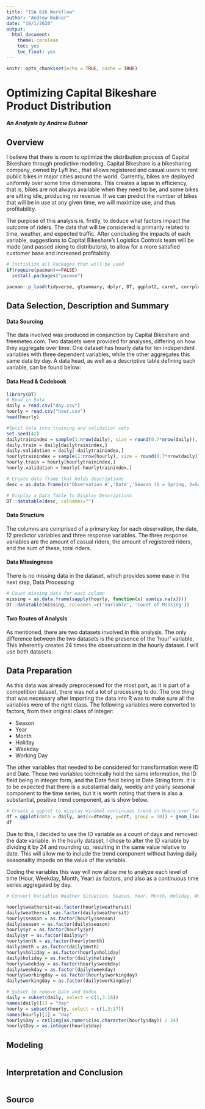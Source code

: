 ```yaml
---
title: "ISA 616 Workflow"
author: "Andrew Bubnar"
date: "10/1/2020"
output: 
  html_document:
    theme: cerulean
    toc: yes
    toc_float: yes
---
```


```r
knitr::opts_chunk$set(echo = TRUE, cache = TRUE)
```

# Optimizing Capital Bikeshare Product Distribution
##### An Analysis by Andrew Bubnar

## Overview
I believe that there is room to optimize the distribution process of Capital Bikeshare through predictive modeling. Capital Bikeshare is a bikesharing company, owned by Lyft Inc., that allows registered and casual users to rent public bikes in major cities around the world. Currently, bikes are deployed uniformly over some time dimensions. This creates a lapse in efficiency, that is, bikes are not always available when they need to be, and some bikes are sitting idle, producing no revenue. If we can predict the number of bikes that will be in use at any given time, we will maximize use, and thus profitability. 

The purpose of this analysis is, firstly, to deduce what factors impact the outcome of riders. The data that will be considered is primarily related to time, weather, and expected traffic. After concluding the impacts of each variable, suggestions to Capital Bikeshare's Logistics Controls team will be made (and passed along to distributors), to allow for a more satisfied customer base and increased profitabilty.

```r
# Initialize all Packages that will be used
if(require(pacman)==FALSE)
  install.packages("pacman")

pacman::p_load(tidyverse, gtsummary, dplyr, DT, ggplot2, caret, corrplot, knitr)

```



## Data Selection, Description and Summary


#### Data Sourcing


The data involved was produced in conjunction by Capital Bikeshare and freemeteo.com. Two datasets were provided for analyses, differing on how they aggregate over time. One dataset has hourly data for ten independent variables with three dependent variables, while the other aggregates this same data by day. A data head, as well as a descriptive table defining each variable, can be found below:



#### Data Head & Codebook

```r
library(DT)
# Read in Data
daily = read.csv("day.csv")
hourly = read.csv("hour.csv")
head(hourly)

#Split data into training and validation sets
set.seed(42)
dailytrainindex = sample(1:nrow(daily), size = round(0.7*nrow(daily)), replace = FALSE)
daily.train = daily[dailytrainindex,]
daily.validation = daily[-dailytrainindex,]
hourlytrainindex = sample(1:nrow(hourly), size = round(0.7*nrow(daily)), replace = FALSE)
hourly.train = hourly[hourlytrainindex,]
hourly.validation = hourly[-hourlytrainindex,]

# Create data frame that holds descriptions
desc = as.data.frame(c('Observation #','Date','Season (1 = Spring, 2=Summer, etc.)','Year (0 = 2011, 1 = 2012)','Month (numeric)','Hour (0 = 12:00 am - 12:59 am, 23 = 11:00pm - 11:59 pm)','Public Holiday (Base 0 = no)', 'Day of Week (Sunday = 0)', 'Work Day (non-holiday, weekday)', 'Weather Condition (1 = Clear/Parly Cloudy, 2 = Mist/Cloudy, 3 = Light Snow/Rain, 4 = Heavy Rain/Snow/Thunderstorm','True Temperature (Normalized)','Feels Like Temperature (Normalized)','Windspeed (Normalized)','Humidity','Count of Unregistered Users','Count of Registered Users','Total Count of Users'),colnames(hourly), colnames='')
```

```r
# Display a Data Table to Display Descriptions
DT::datatable(desc, colnames="")
```

#### Data Structure

The columns are comprised of a primary key for each observation, the date, 12 predictor variables and three response variables. The three response variables are the amount of casual riders, the amount of registered riders, and the sum of these, total riders. 

#### Data Missingness

There is no missing data in the dataset, which provides some ease in the next step, Data Processing

```r
# Count missing data for each column
missing = as.data.frame(sapply(hourly, function(x) sum(is.na(x))))
DT::datatable(missing, colnames =c('Variable', 'Count of Missing'))


```


#### Two Routes of Analysis

As mentioned, there are two datasets involved in this analysis. The only difference between the two datasets is the presence of the 'hour' variable. This inherently creates 24 times the observations in the hourly dataset. I will use both datasets.

## Data Preparation

As this data was already preprocessed for the most part, as it is part of a competition dataset, there was not a lot of processing to do. The one thing that was necessary after importing the data into R was to make sure all the variables were of the right class. The following variables were converted to factors, from their original class of integer:

* Season
* Year
* Month
* Holiday
* Weekday
* Working Day

The other variables that needed to be considered for transformation were ID and Date. These two variables technically hold the same information, the ID field being in integer form, and the Date field being in Date String form. It is to be expected that there is a substantial daily, weekly and yearly seasonal component to the time series, but it is worth noting that there is also a substantial, positive trend component, as is show below. 

```r
# Create a ggplot to display minimal continuous trend in Users over Time
df = ggplot(data = daily, aes(x=dteday, y=cnt, group = 10)) + geom_line(color="red") + labs(title = "Use Over Time", x = "Date", y = "Count of Users (daily)") + geom_smooth(method = "lm")
df
```
Due to this, I decided to use the ID variable as a count of days and removed the date variable. In the hourly dataset, I chose to alter the ID variable by dividing it by 24 and rounding up, resulting in the same value relative to date. This will allow me to include the trend component without having daily seasonality impede on the value of the variable. 

Coding the variables this way will now allow me to analyze each level of time (Hour, Weekday, Month, Year) as factors, and also as a continuous time series aggregated by day.

```r
# Convert Variables Weather Situation, Season, Year, Month, Holiday, Weekday and Working Day to factor

hourly$weathersit=as.factor(hourly$weathersit)
daily$weathersit =as.factor(daily$weathersit)
hourly$season = as.factor(hourly$season)
daily$season = as.factor(daily$season)
hourly$yr = as.factor(hourly$yr)
daily$yr = as.factor(daily$yr)
hourly$mnth = as.factor(hourly$mnth)
daily$mnth = as.factor(daily$mnth)
hourly$holiday = as.factor(hourly$holiday)
daily$holiday = as.factor(daily$holiday)
hourly$weekday = as.factor(hourly$weekday)
daily$weekday = as.factor(daily$weekday)
hourly$workingday = as.factor(hourly$workingday)
daily$workingday = as.factor(daily$workingday)

# Subset to remove Date and Index
daily = subset(daily, select = c(1,3:16))
names(daily)[1] = "day"
hourly = subset(hourly, select = c(1,3:17))
names(hourly)[1] = "day"
hourly$Day = ceiling(as.numeric(as.character(hourly$day)) / 24)
hourly$Day = as.integer(hourly$day)
```



## Modeling

```r


```

## Interpretation and Conclusion


```r

```

## Source






